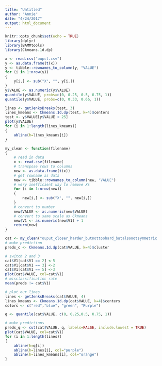 ```yaml
---
title: "Untitled"
author: "Annie"
date: "4/24/2017"
output: html_document
---
```


```r
knitr::opts_chunk$set(echo = TRUE)
library(dplyr)
library(BAMMtools)
library(Ckmeans.1d.dp)
```


```r
x <- read.csv("ouput.csv")
y <- as.data.frame(t(x))
y <- tibble::rownames_to_column(y, "VALUE")
for (i in 1:nrow(y))
{
    y[i,] <- sub("X", "", y[i,])
}
y$VALUE <- as.numeric(y$VALUE)
quantile(y$VALUE, probs=c(0, 0.25, 0.5, 0.75, 1))
quantile(y$VALUE, probs=c(0, 0.33, 0.66, 1))

lines <- getJenksBreaks(test, 3)
lines_kmeans <- Ckmeans.1d.dp(test, k=4)$centers
test <- y$VALUE[y$VALUE < 25]
plot(y$VALUE)
for (i in 1:length(lines_kmeans))
{
    abline(h=lines_kmeans[i])
}
```


```r


my_clean <- function(filename)
{
    # read in data
    x <- read.csv(filename)
    # transpose rows to columns
    new <- as.data.frame(t(x))
    # get rowname as data
    new <- tibble::rownames_to_column(new, "VALUE")
    # very inefficient way to remove Xs
    for (i in 1:nrow(new))
    {
        new[i,] <- sub("X", "", new[i,])
    }
    # convert to number
    new$VALUE <- as.numeric(new$VALUE) 
    # convert to same scale as Ckmeans
    new$V1 <- as.numeric(new$V1) + 1
    return(new)
}

cat <- my_clean("ouput_closer_harder_butnottoohard_butalsonotsymmetric.csv")
# make prediction
preds_c <- Ckmeans.1d.dp(cat$VALUE, k=4)$cluster 

# switch 2 and 3
cat$V1[cat$V1 == 2] <-5
cat$V1[cat$V1 == 3] <-2
cat$V1[cat$V1 == 5] <-3
plot(cat$VALUE, col=cat$V1)
# misclassification rate
mean(preds != cat$V1)

# plot our lines
lines <- getJenksBreaks(cat$VALUE, 4)
lines_kmeans <- Ckmeans.1d.dp(cat$VALUE, k=4)$centers
colors <- c("red","blue", "green", "Purple")

q <- quantile(cat$VALUE, c(0, 0.25,0.5, 0.75, 1))

# make predictions
preds_q <- cut(cat$VALUE, q, labels=FALSE, include.lowest = TRUE)
plot(cat$VALUE, col=cat$V1)
for (i in 1:length(lines))
{
    abline(h=q[i])
    abline(h=lines[i], col="purple")
    abline(h=lines_kmeans[i], col="orange")
}


```
